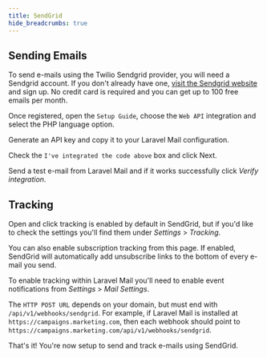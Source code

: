```yaml
---
title: SendGrid
hide_breadcrumbs: true
---
```



## Sending Emails

To send e-mails using the Twilio Sendgrid provider, you will need a Sendgrid account. If you don't already have one, [visit the Sendgrid website](https://sendgrid.com/) and sign up. No credit card is required and you can get up to 100 free emails per month.

Once registered, open the `Setup Guide`, choose the `Web API` integration and select the PHP language option.


Generate an API key and copy it to your Laravel Mail configuration.


Check the `I've integrated the code above` box and click Next.

Send a test e-mail from Laravel Mail and if it works successfully click _Verify integration_.

## Tracking


Open and click tracking is enabled by default in SendGrid, but if you'd like to check the settings you'll find them under _Settings_ > _Tracking_.


You can also enable subscription tracking from this page. If enabled, SendGrid will automatically add unsubscribe links to the bottom of every e-mail you send.


To enable tracking within Laravel Mail you'll need to enable event notifications from _Settings_ > _Mail Settings_.

The `HTTP POST URL` depends on your domain, but must end with `/api/v1/webhooks/sendgrid`. For example, if Laravel Mail is installed at `https://campaigns.marketing.com`, then each webhook should point to `https://campaigns.marketing.com/api/v1/webhooks/sendgrid`.

That's it! You're now setup to send and track e-mails using SendGrid.